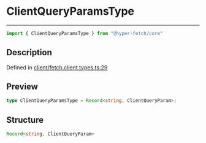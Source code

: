 

# ClientQueryParamsType

<div class="api-docs__separator" data-reactroot="">

---

</div><div class="api-docs__import" data-reactroot="">

```ts
import { ClientQueryParamsType } from "@hyper-fetch/core"
```

</div><div class="api-docs__section">

## Description

</div><div class="api-docs__description"><span class="api-docs__do-not-parse">



</span></div><p class="api-docs__definition">

Defined in [client/fetch.client.types.ts:29](https://github.com/BetterTyped/hyper-fetch/blob/aff5c35a/packages/core/src/client/fetch.client.types.ts#L29)

</p><div class="api-docs__section">

## Preview

</div><div class="api-docs__preview type single">

```ts
type ClientQueryParamsType = Record<string, ClientQueryParam>;
```

</div><div class="api-docs__section">

## Structure

</div><div class="api-docs__returns">

```ts
Record<string, ClientQueryParam>
```

</div>